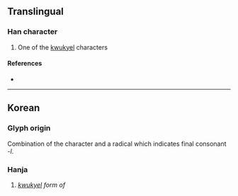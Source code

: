 {{character info}}
==Translingual==

===Han character===
{{Han char|rn=75|rad=木|as=01|sn=5|four=|canj=DN,XDN|ids=⿱木乙}}

# One of the [[kwukyel]] characters

====References====
* {{Han ref|kx=0509.121|dj=0893.031|hdz=21153.011|uh=6730|ud=26416}}

----

==Korean==

===Glyph origin===
Combination of the character {{m|ko|木|tr=mok}} and a radical {{m|ko|乙|tr=eul}} which indicates final consonant ''-l''.

===Hanja===
{{ko-hanja/new|음역자|몰}}
#''[[kwukyel]] form of'' {{m|ko|몰}}